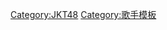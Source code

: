 {{Navbox
|name=JKT48
|state = {{{state|collapsed}}}
|title=[[JKT48|<span style="color:#FFFFFF">JKT48</span>]]
|titlestyle=background:#ff3333; color:#FFFFFF;
|listclass=hlist
|groupstyle=background:#ff3333; color:white;
|group1=正式成員
|list1={{Navbox subgroup
|group1=Team J
|group1style=background:#ff0000; color:white;
|list1=* Adriani Elisabeth
* Amanina Afiqah
* Aninditha Rahma Cahyadi （全Team兼任）
* Ariella Calista Ichwan
* Azizi Asadel
* Cindy Hapsari Maharani Pujiantoro Putri
* Diani Amalia Ramadhani
* Eve Antoinette Ichwan
* Feni Fitriyanti
* Fransisca Saraswati Puspa Dewi
* Frieska Anastasia Laksani（隊長）
* Gabriel Angelina
* Gabriela Margareth Warouw（JKT48副總隊長）
* Melati Putri Rahel Sesilia
* Nabila Fitriana
* Nadila Cindi Wantari
* Riska Amelia Putri
* Rona Anggreani
* Sania Julia Montolalu
|group2=Team KIII
|group2style=background:#ff8000; color:white;
|list2=* Anastasya Narwastu Tety Handuran
* Angelina Christy
* Aninditha Rahma Cahyadi（全Team兼任）
* Beby Chaesara Anadila（JKT48總隊長）
* Fidly Immanda Azzahra
* Gabryela Marcelina
* Gita Sekar Andarini
* Helisma Putri
* Jinan Safa Safira Sesilia
* Kandiya Rafa Maulidita
* Maria Genoveva Natalia Desy Purnamasari Gunawan
* Mutiara Azzahra
* Nurhayati
* Puti Nadhira Azalia
* Ratu Vienny Fitrilya
* Rinanda Syahputri
* Shani Indira Natio
* Shania Gracia（隊長）
* Yessica Tamara
* Zahra Nur
|group3=Team T
|group3style=background:#ff99ff; color:white;
|list3 = * Amirah Fatin
* Aninditha Rahma Cahyadi（全Team兼任）
* Aurel Mayori
* Cornelia Vanisa
* Dhea Angelia
* Febriola Sinambela
* Fiony Alveria
* Flora Shafiq
* Freya Jayawardana
* Jessica Chandra
* Jesslyn Callista
* Lulu Salsabila
* Reva Fidela
* 陳紫薇（Tan Zhi Hui Celine）（隊長）
* Umega Maulana
* Viona Fadrin
|group4=JKT48學院
|list4={{Navbox subgroup
|group1=Class A
|group1style=background:#7dff7d; color:white;
|list1=* Adzana Shaliha
* Caithlyn Gwyneth
* Chalista Ellysia
* Christabel Jocelyn
* Cindy Nugroho
* Febi Komaril
* Febrina Diponegoro
* Gabriella Stevany
* Indah Cahya
* Kathrina Irene
* Keisya Ramadhani
* Marsha Lenathea
* Nabila Gusmarlia
* Putri Elzahra
* Salma Annisa
* Shinta Devi
<!--|group2=Class B
|group2style=background:#7dff7d; color:white;
|list2=* -->
}}
}}
|group2=前成員
|list2={{Navbox subgroup
|group1 = Team J
|group1style=background:#ff0000; color:white;
|list1 = * Alissa Galliamova
* Diasta Priswarini
* {{Link-id|潘美君|Sonya Pandarmawan}}
* Stella Cornelia
* Cindy Gulla
* [[高城亞樹]]
* [[野澤玲奈]]
* Rica Leyona
* Delima Rizky
* Elaine Hartanto
* Sofia Meifaliani
* Rezky Wiranti Dhike
* Ghaida Farisya
* Sendy Ariani
* [[仲川遥香]]
* Nadhifa Salsabila
* Yansen Indiani
* Jessica Vania
* Jessica Veranda
* Nabilah Ratna Ayu Azalia
* Sri Lintang
* Zahra Yuriva Dermawan
* [[Melody Nurramdhani Laksani]]
* Devi Kinal Putri（JKT48學院校長）
* Dwi Putri Bonita
* Della Delila
* Saktia Oktapyani
* Shania Junianatha
* Cindy Yuvia
* Stephanie Pricilla Indarto Putri
* Sinka Juliani
* Michelle Christo Kusnadi
* Ni Made Ayu Vania Aurellia
|group2 = Team KIII 
|group2style=background:#ff8000; color:white;
|list2 = * Intar Putri Kariina
* Octi Sevpin
* Noella Sisterina
* Novinta Dhini
* Thalia
* Jennifer Hanna
* [[近野莉菜]]
* Fakhriyani Shafariyanti
* Lidya Maulida Djuhandar
* Erika Ebisawa Kuswan
* Natalia
* Viviyona Apriani
* Jennifer Rachel Natasya
|group3 = Team T 
|group3style=background:#ff99ff; color:white;
|list3 = * Andela Yuwono
* Nina Hamidah
* Martha Graciela
* Chikita Ravenska Mamesah
* Christi
* Regina Angelina
* [[Melody Nurramdhani Laksani]] 
* Elizabeth Gloria Setiawan
* Citra Ayu Pranajaya Wibrado
* Ruth Damayanti Sitanggang
* Violeta Burhan
* Made Devi Ranita Ningtara
* Ayu Safira Oktaviani
* Hasyakyla Utami Kusumawardhani
* Adhisty Zara
* Thalia Ivanka Elizabeth
* Sonia Natalia
* Ayana Shahab
* Syahfira Angela Nurhaliza
* Nyimas Ratu Rafa<!--依其他48g模板惯例，仅已有条目的前研究生才写入模板
|group4=研究生
|group4style=background:#7dff7d; color:white;
|list4 = -->
}}
|group3= CD作品
|list3={{Navbox|child
 |group1= 單曲
 |list1=* 1.[[RIVER (JKT48單曲)|RIVER]]
* 2.[[你正在看着夕陽嗎？ (JKT48單曲)|Yuuhi wo Miteiruka?]]
* 3.[[戀愛的幸運餅乾_(JKT48單曲)|Fortune Cookie Yang Mencinta]]
* 4.[[仲夏的Sounds good! (JKT48单曲)|Manatsu no Sounds Good!]]
* 5.[[飛翔入手 (JKT48单曲)|Flying Get]]
* 6.[[格子花纹 (JKT48单曲)|Gingham Check]]
* 7. [[心意告示牌 (JKT48单曲)|Kokoro no Placard]]
* 8. [[風正在吹 (JKT48单曲)|Kaze wa Fuiteiru]]
* 9. [[翡翠色的沙灘裙 (JKT48单曲)|Pareo wa Emerald]]
* 10. [[希望無限 (JKT48单曲)|Kibouteki Refrain]]
* 11. [[Halloween Night (JKT48单曲)|Halloween Night]]
* 12. [[Beginner (JKT48单曲)|Beginner]]
* 13. [[勇往直前 (JKT48单曲)|Mae Shika Mukanee]]
* 14. [[LOVE TRIP (JKT48单曲)|LOVE TRIP]]
* 15. [[最棒了唷 (JKT48单曲)|Saikou Ka Yo]]
* 16. [[So Long! (JKT48单曲)|So Long!]]
* 17. [[夢見你的微笑|Suzukake Nanchara]]
* 18. Dirimu Melody
* 19. Everyday, Kachuusha/UZA
* 20.High Tension
 |group2= 專輯
 |list2=* 1.[[Heavy Rotation (JKT48专辑)|Heavy Rotation]]
* 2.[[神曲集 (JKT48专辑)|Mahagita]]
* -.[[JKT48盛典|JKT48 Festival]]
* 4.[[B•E•L•I•E•V•E]]
* 5.[[JOY KICK! TEARS]]
 |group3= 參與作品
 |list3 = {{Navbox|child
 |group1=單曲
 |list1=* 25.[[GIVE ME FIVE!]]
* 29.[[永遠的壓力]]
* 31.[[再見自由式]]
* 32.[[戀愛的幸運餅乾]]
* 33.[[真心电流]]
* 34.[[倘若在梧桐樹的路上對你說「我夢見了你的微笑」之後我們的關係會有什麼樣的變化呢、我兀自持續想了好多天最後有點難為情地得到了一個結論|倘若在梧桐樹什麼的]]
* 35.[[勇往直前 (AKB48單曲)|勇往直前]]
 |group2=專輯
 |list2=* 5.[[未來軌跡]]
 }}
}}
|group4 = CD選拔活動 
|list4 = {{Navbox subgroup
|group1 = JKT48选拔总选举
|list1 =* [[JKT48第6張單曲選拔總選舉|第1回]]
* [[JKT48第10張單曲選拔總選舉|第2回]]
* [[JKT48第13張單曲選拔總選舉|第3回]]
* [[JKT48第17張單曲選拔總選舉|第4回]]
|group2= 參加活動 
|list2 ={{Navbox subgroup
|group1 = AKB48选拔总选举
|list1 =* [[AKB48第32張單曲選拔總選舉|第5回]]
* [[AKB48第37張單曲選拔總選舉|第6回]]
|group2 = AKB48猜拳大会
|list2 =* [[AKB48第34張單曲選拔猜拳大會|第4回]] 
}}
}}
|group5 = 相關節目
|list5= {{Navbox|child
 |group1= 電視節目
 |list1=* {{Link-id|JKT48 School|JKT48 School}} ({{Link-id|Global TV|Global TV}})
* {{Link-id|JKT48 Missions|JKT48 Missions}} ({{Link-id|Trans 7|Trans 7}})
* {{Link-id|JKT48 Story|JKT48 Story}} ([[RCTI]])
* {{Link-id|Iclub48|iClub48}} ({{Link-id|NET.|NET.}})
* {{Link-id|Yokoso JKT48|Yokoso JKT48}} ({{Link-id|Antv|ANTV}}及{{Link-id|RTV (電視頻道)|Rajawali Televisi|RTV}})
 <!--|group2= 廣播節目
 |list2= * ○ -->
 |group3= 電影作品
 |list3=* Viva JKT48
* DOCUMENTARY of JKT48 "JKT48 Journal: Members Life Stories About" 
}}
|group7= 派生組合
|list7= {{Navbox|child
|group1=自前組合
 |list1= * [[4 Gulali]]
* [[JKT48 Dangdut]]
* [[JKT48 Band]]
* [[JKT48 Dance Project]]
 |group2=参加組合
 |list2=* [[走廊奔跑隊7]]
* [[French Kiss (音乐团体)|French Kiss]]
 }}
|group8=相關條目
|list8 = {{Navbox subgroup
|group1 = 姐妹團體
|list1 =* [[AKB48]]
* [[SKE48]]
* [[SDN48]]
* [[NMB48]]
* [[HKT48]]
* [[NGT48]]
* [[STU48]]
* [[BNK48]]
* [[AKB48 Team TP]]
* [[MNL48]]
* [[AKB48 Team SH]]
* [[SGO48]]
* [[MUM48]]
|group2= 人物、企業
|list2 = * [[秋元康]]
* JKT48 Project
* [[渡邊娛樂]]
* [[Production尾木]]
* [[:id:Hits_Records|Hits Records]]
* [[「為了誰」計劃]]
|group3= 一覧
|list3=* [[模板:AKB48集團劇場公演|剧场公演]]  
}}
}}<noinclude>

{{DEFAULTSORT:JKT48}}
[[Category:JKT48]]
[[Category:歌手模板]]
</noinclude>